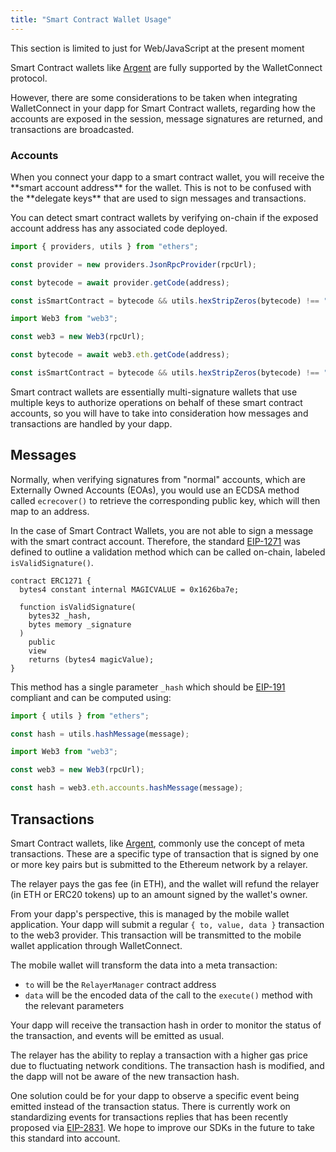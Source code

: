 ```yaml
---
title: "Smart Contract Wallet Usage"
---
```


<Note>
  This section is limited to just for Web/JavaScript at the present moment
</Note>

Smart Contract wallets like [Argent](https://argent.gitbook.io/argent/wallet-connect-and-argent) are fully supported by the WalletConnect protocol.

However, there are some considerations to be taken when integrating WalletConnect in your dapp for Smart Contract wallets, regarding how the accounts are exposed in the session, message signatures are returned, and transactions are broadcasted.

<Tabs>

<Tab title="Web">

### Accounts

<Tip>
  When you connect your dapp to a smart contract wallet, you will receive the
  **smart account address** for the wallet. This is not to be confused with the
  **delegate keys** that are used to sign messages and transactions.
</Tip>

You can detect smart contract wallets by verifying on-chain if the exposed account address has any associated code deployed.

<Tabs>
<Tab title="ethers.js">

```javascript
import { providers, utils } from "ethers";

const provider = new providers.JsonRpcProvider(rpcUrl);

const bytecode = await provider.getCode(address);

const isSmartContract = bytecode && utils.hexStripZeros(bytecode) !== "0x";
```

</Tab>
<Tab title="web3.js">

```javascript
import Web3 from "web3";

const web3 = new Web3(rpcUrl);

const bytecode = await web3.eth.getCode(address);

const isSmartContract = bytecode && utils.hexStripZeros(bytecode) !== "0x";
```

</Tab>
</Tabs>

Smart contract wallets are essentially multi-signature wallets that use multiple keys to authorize operations on behalf of these smart contract accounts, so you will have to take into consideration how messages and transactions are handled by your dapp.

## Messages

Normally, when verifying signatures from "normal" accounts, which are Externally Owned Accounts (EOAs), you would use an ECDSA method called `ecrecover()` to retrieve the corresponding public key, which will then map to an address.

In the case of Smart Contract Wallets, you are not able to sign a message with the smart contract account. Therefore, the standard [EIP-1271](https://eips.ethereum.org/EIPS/eip-1271) was defined to outline a validation method which can be called on-chain, labeled `isValidSignature()`.

```text
contract ERC1271 {
  bytes4 constant internal MAGICVALUE = 0x1626ba7e;

  function isValidSignature(
    bytes32 _hash,
    bytes memory _signature
  )
    public
    view
    returns (bytes4 magicValue);
}
```

This method has a single parameter `_hash` which should be [EIP-191](https://eips.ethereum.org/EIPS/eip-191) compliant and can be computed using:

<Tabs>
<Tab title="ethers.js">

```javascript
import { utils } from "ethers";

const hash = utils.hashMessage(message);
```

</Tab>
<Tab title="web3.js">

```javascript
import Web3 from "web3";

const web3 = new Web3(rpcUrl);

const hash = web3.eth.accounts.hashMessage(message);
```

</Tab>
</Tabs>

## Transactions

Smart Contract wallets, like [Argent](https://argent.gitbook.io/argent/wallet-connect-and-argent), commonly use the concept of meta transactions. These are a specific type of transaction that is signed by one or more key pairs but is submitted to the Ethereum network by a relayer.

The relayer pays the gas fee (in ETH), and the wallet will refund the relayer (in ETH or ERC20 tokens) up to an amount signed by the wallet's owner.

From your dapp's perspective, this is managed by the mobile wallet application. Your dapp will submit a regular `{ to, value, data }` transaction to the web3 provider. This transaction will be transmitted to the mobile wallet application through WalletConnect.

The mobile wallet will transform the data into a meta transaction:

- `to` will be the `RelayerManager` contract address
- `data` will be the encoded data of the call to the `execute()` method with the relevant parameters

Your dapp will receive the transaction hash in order to monitor the status of the transaction, and events will be emitted as usual.

The relayer has the ability to replay a transaction with a higher gas price due to fluctuating network conditions. The transaction hash is modified, and the dapp will not be aware of the new transaction hash.

One solution could be for your dapp to observe a specific event being emitted instead of the transaction status. There is currently work on standardizing events for transactions replies that has been recently proposed via [EIP-2831](https://eips.ethereum.org/EIPS/eip-2831). We hope to improve our SDKs in the future to take this standard into account.

</Tab>
</Tabs>
